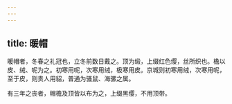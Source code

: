 ```yaml
---
---
---
```

title: 暖帽
---



暖帽者，冬春之礼冠也，立冬前数日戴之。顶为缎，上缀红色缨，丝所织也。檐以皮、绒、呢为之。初寒用呢，次寒用绒，极寒用皮。京城则初寒用绒，次寒用呢，至于皮，则贵人用貂，普通为骚鼠、海骡之属。

有三年之丧者，帽檐及顶皆以布为之，上缀黑缨，不用顶带。